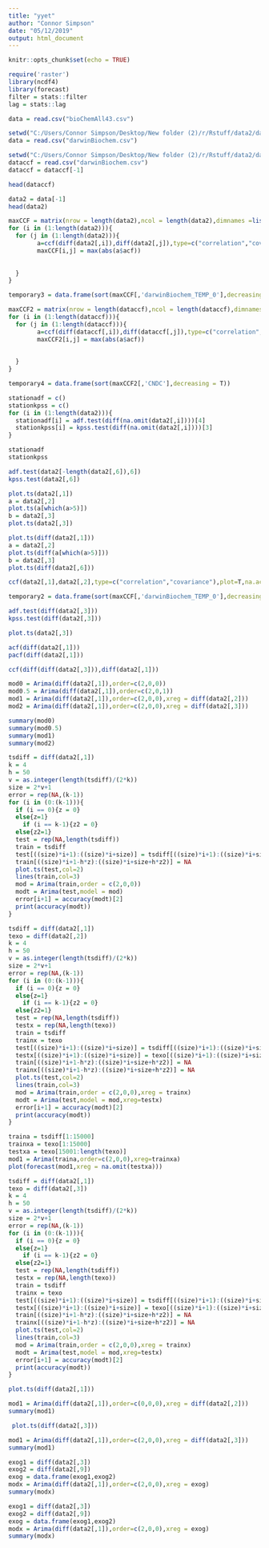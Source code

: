 ---
title: "yyet"
author: "Connor Simpson"
date: "05/12/2019"
output: html_document
---

```{r setup, include=FALSE}
knitr::opts_chunk$set(echo = TRUE)
```
```{r}
require('raster')
library(ncdf4)
library(forecast)
filter = stats::filter
lag = stats::lag
```



```{r}
data = read.csv("bioChemAll43.csv")
```

```{r}
setwd("C:/Users/Connor Simpson/Desktop/New folder (2)/r/Rstuff/data2/data3")
data = read.csv("darwinBiochem.csv")
```

```{r}
setwd("C:/Users/Connor Simpson/Desktop/New folder (2)/r/Rstuff/data2/data3")
dataccf = read.csv("darwinBiochem.csv")
dataccf = dataccf[-1]
```
```{r}
head(dataccf)
```


```{r}
data2 = data[-1]
head(data2)
```




```{r}
maxCCF = matrix(nrow = length(data2),ncol = length(data2),dimnames =list(names(data2),names(data2)))
for (i in (1:length(data2))){
  for (j in (1:length(data2))){
        a=ccf(diff(data2[,i]),diff(data2[,j]),type=c("correlation","covariance"),plot=F,na.action = na.pass)
        maxCCF[i,j] = max(abs(a$acf))  
    
    
  }
}
```

```{r}
temporary3 = data.frame(sort(maxCCF[,'darwinBiochem_TEMP_0'],decreasing = T))
```


```{r}
maxCCF2 = matrix(nrow = length(dataccf),ncol = length(dataccf),dimnames =list(names(dataccf),names(dataccf)))
for (i in (1:length(dataccf))){
  for (j in (1:length(dataccf))){
        a=ccf(diff(dataccf[,i]),diff(dataccf[,j]),type=c("correlation","covariance"),plot=F,na.action = na.pass)
        maxCCF2[i,j] = max(abs(a$acf))  
    
    
  }
}
```

```{r}
temporary4 = data.frame(sort(maxCCF2[,'CNDC'],decreasing = T))
```

```{r}
stationadf = c()
stationkpss = c()
for (i in (1:length(data2))){
  stationadf[i] = adf.test(diff(na.omit(data2[,i])))[4]
  stationkpss[i] = kpss.test(diff(na.omit(data2[,i])))[3]
}
```

```{r}
stationadf
stationkpss
```



```{r}
adf.test(data2[-length(data2[,6]),6])
kpss.test(data2[,6])
```



```{r}
plot.ts(data2[,1])
a = data2[,2]
plot.ts(a[which(a>5)])
b = data2[,3]
plot.ts(data2[,3])
```
```{r}
plot.ts(diff(data2[,1]))
a = data2[,2]
plot.ts(diff(a[which(a>5)]))
b = data2[,3]
plot.ts(diff(data2[,6]))
```


```{r}
ccf(data2[,1],data2[,2],type=c("correlation","covariance"),plot=T,na.action = na.pass)
```




```{r}
temporary2 = data.frame(sort(maxCCF[,'darwinBiochem_TEMP_0'],decreasing = T))
```


```{r}
adf.test(diff(data2[,3]))
kpss.test(diff(data2[,3]))
```

```{r}
plot.ts(data2[,3])
```
```{r}
acf(diff(data2[,1]))
pacf(diff(data2[,1]))

```


```{r}
ccf(diff(diff(data2[,3])),diff(data2[,1]))
```

```{r}
mod0 = Arima(diff(data2[,1]),order=c(2,0,0))
mod0.5 = Arima(diff(data2[,1]),order=c(2,0,1))
mod1 = Arima(diff(data2[,1]),order=c(2,0,0),xreg = diff(data2[,2]))
mod2 = Arima(diff(data2[,1]),order=c(2,0,0),xreg = diff(data2[,3]))
```

```{r}
summary(mod0)
summary(mod0.5)
summary(mod1)
summary(mod2)
```

```{r}
tsdiff = diff(data2[,1])
k = 4
h = 50
v = as.integer(length(tsdiff)/(2*k))
size = 2*v+1
error = rep(NA,(k-1))
for (i in (0:(k-1))){
  if (i == 0){z = 0}
  else{z=1}
    if (i == k-1){z2 = 0}
  else{z2=1}
  test = rep(NA,length(tsdiff))
  train = tsdiff
  test[((size)*i+1):((size)*i+size)] = tsdiff[((size)*i+1):((size)*i+size)]
  train[((size)*i+1-h*z):((size)*i+size+h*z2)] = NA
  plot.ts(test,col=2)
  lines(train,col=3)
  mod = Arima(train,order = c(2,0,0))
  modt = Arima(test,model = mod)
  error[i+1] = accuracy(modt)[2]
  print(accuracy(modt))
}
```



```{r}
tsdiff = diff(data2[,1])
texo = diff(data2[,2])
k = 4
h = 50
v = as.integer(length(tsdiff)/(2*k))
size = 2*v+1
error = rep(NA,(k-1))
for (i in (0:(k-1))){
  if (i == 0){z = 0}
  else{z=1}
    if (i == k-1){z2 = 0}
  else{z2=1}
  test = rep(NA,length(tsdiff))
  testx = rep(NA,length(texo))
  train = tsdiff
  trainx = texo
  test[((size)*i+1):((size)*i+size)] = tsdiff[((size)*i+1):((size)*i+size)]
  testx[((size)*i+1):((size)*i+size)] = texo[((size)*i+1):((size)*i+size)]
  train[((size)*i+1-h*z):((size)*i+size+h*z2)] = NA
  trainx[((size)*i+1-h*z):((size)*i+size+h*z2)] = NA
  plot.ts(test,col=2)
  lines(train,col=3)
  mod = Arima(train,order = c(2,0,0),xreg = trainx)
  modt = Arima(test,model = mod,xreg=testx)
  error[i+1] = accuracy(modt)[2]
  print(accuracy(modt))
}
```


```{r}
traina = tsdiff[1:15000]
trainxa = texo[1:15000]
testxa = texo[15001:length(texo)]
mod1 = Arima(traina,order=c(2,0,0),xreg=trainxa)
plot(forecast(mod1,xreg = na.omit(testxa)))
```



```{r}
tsdiff = diff(data2[,1])
texo = diff(data2[,3])
k = 4
h = 50
v = as.integer(length(tsdiff)/(2*k))
size = 2*v+1
error = rep(NA,(k-1))
for (i in (0:(k-1))){
  if (i == 0){z = 0}
  else{z=1}
    if (i == k-1){z2 = 0}
  else{z2=1}
  test = rep(NA,length(tsdiff))
  testx = rep(NA,length(texo))
  train = tsdiff
  trainx = texo
  test[((size)*i+1):((size)*i+size)] = tsdiff[((size)*i+1):((size)*i+size)]
  testx[((size)*i+1):((size)*i+size)] = texo[((size)*i+1):((size)*i+size)]
  train[((size)*i+1-h*z):((size)*i+size+h*z2)] = NA
  trainx[((size)*i+1-h*z):((size)*i+size+h*z2)] = NA
  plot.ts(test,col=2)
  lines(train,col=3)
  mod = Arima(train,order = c(2,0,0),xreg = trainx)
  modt = Arima(test,model = mod,xreg=testx)
  error[i+1] = accuracy(modt)[2]
  print(accuracy(modt))
}
```








```{r}
plot.ts(diff(data2[,1]))
```



```{r}
mod1 = Arima(diff(data2[,1]),order=c(0,0,0),xreg = diff(data2[,2]))
summary(mod1)

```

```{r}
 plot.ts(diff(data2[,3]))
```


```{r}
mod1 = Arima(diff(data2[,1]),order=c(2,0,0),xreg = diff(data2[,3]))
summary(mod1)

```

```{r}
exog1 = diff(data2[,3])
exog2 = diff(data2[,9])
exog = data.frame(exog1,exog2)
modx = Arima(diff(data2[,1]),order=c(2,0,0),xreg = exog)
summary(modx)
```


```{r}
exog1 = diff(data2[,3])
exog2 = diff(data2[,9])
exog = data.frame(exog1,exog2)
modx = Arima(diff(data2[,1]),order=c(2,0,0),xreg = exog)
summary(modx)
```













